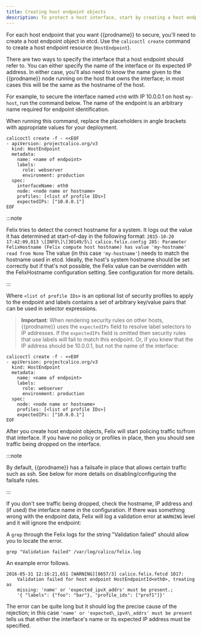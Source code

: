 ```yaml
---
title: Creating host endpoint objects
description: To protect a host interface, start by creating a host endpoint object in etcd.
---
```


For each host endpoint that you want {{prodname}} to secure, you'll need to
create a host endpoint object in etcd. Use the `calicoctl create` command
to create a host endpoint resource (`HostEndpoint`).

There are two ways to specify the interface that a host endpoint should
refer to. You can either specify the name of the interface or its
expected IP address. In either case, you'll also need to know the name given to
the {{prodname}} node running on the host that owns the interface; in most cases this
will be the same as the hostname of the host.

For example, to secure the interface named `eth0` with IP 10.0.0.1 on
host `my-host`, run the command below. The name of the endpoint is an
arbitrary name required for endpoint identification.

When running this command, replace the placeholders in angle brackets with
appropriate values for your deployment.

```batch
calicoctl create -f - <<EOF
- apiVersion: projectcalico.org/v3
  kind: HostEndpoint
  metadata:
    name: <name of endpoint>
    labels:
      role: webserver
      environment: production
  spec:
    interfaceName: eth0
    node: <node name or hostname>
    profiles: [<list of profile IDs>]
    expectedIPs: ["10.0.0.1"]
EOF
```

:::note

Felix tries to detect the correct hostname for a system. It logs
out the value it has determined at start-of-day in the following
format:
`2015-10-20 17:42:09,813 \[INFO\]\[30149/5\] calico.felix.config 285: Parameter FelixHostname (Felix compute host hostname) has value 'my-hostname' read from None`
The value (in this case `'my-hostname'`) needs to match the hostname
used in etcd. Ideally, the host's system hostname should be set
correctly but if that's not possible, the Felix value can be
overridden with the FelixHostname configuration setting. See
configuration for more details.

:::

Where `<list of profile IDs>` is an optional list of security profiles
to apply to the endpoint and labels contains a set of arbitrary
key/value pairs that can be used in selector expressions.

<!-- TODO(smc) data-model: Link to new data model docs. -->

> **Important**: When rendering security rules on other hosts, {{prodname}} uses the
> `expectedIPs` field to resolve label selectors
> to IP addresses. If the `expectedIPs` field is omitted
> then security rules that use labels will fail to match
> this endpoint.
> Or, if you knew that the IP address should be 10.0.0.1, but not the name
> of the interface:

```batch
calicoctl create -f - <<EOF
- apiVersion: projectcalico.org/v3
  kind: HostEndpoint
  metadata:
    name: <name of endpoint>
    labels:
      role: webserver
      environment: production
  spec:
    node: <node name or hostname>
    profiles: [<list of profile IDs>]
    expectedIPs: ["10.0.0.1"]
EOF
```

After you create host endpoint objects, Felix will start policing
traffic to/from that interface. If you have no policy or profiles in
place, then you should see traffic being dropped on the interface.

:::note

By default, {{prodname}} has a failsafe in place that allows certain
traffic such as ssh. See below for more details on
disabling/configuring the failsafe rules.

:::

If you don't see traffic being dropped, check the hostname, IP address
and (if used) the interface name in the configuration. If there was
something wrong with the endpoint data, Felix will log a validation
error at `WARNING` level and it will ignore the endpoint:

A `grep` through the Felix logs for the string "Validation failed" should allow
you to locate the error.

```batch
grep "Validation failed" /var/log/calico/felix.log
```

An example error follows.

```
2016-05-31 12:16:21,651 [WARNING][8657/3] calico.felix.fetcd 1017:
    Validation failed for host endpoint HostEndpointId<eth0>, treating as
    missing: 'name' or 'expected_ipvX_addrs' must be present.;
    '{ "labels": {"foo": "bar"}, "profile_ids": ["prof1"]}'
```

The error can be quite long but it should log the precise cause of the
rejection; in this case `'name' or 'expected\_ipvX\_addrs' must be present` tells us that either the interface's name or its expected IP
address must be specified.
